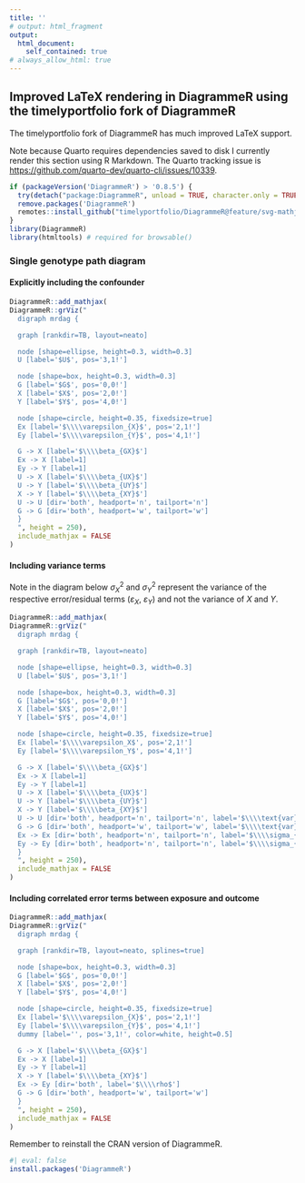 ```yaml
---
title: ''
# output: html_fragment
output:
  html_document:
    self_contained: true
# always_allow_html: true
---
```


## Improved LaTeX rendering in DiagrammeR using the timelyportfolio fork of DiagrammeR

The timelyportfolio fork of DiagrammeR has much improved LaTeX support.

Note because Quarto requires dependencies saved to disk I currently render this section using R Markdown. The Quarto tracking issue is <https://github.com/quarto-dev/quarto-cli/issues/10339>.

<!-- Current error under Quarto is -->
<!-- Error in FUN(X[[i]], ...) :  -->
<!--   Dependency svg_mathjax2 0.1.0 is not disk-based -->
<!-- Calls: .main ... dependencies_from_render -> html_dependencies_as_string -> lapply -> FUN -->

```r
if (packageVersion('DiagrammeR') > '0.8.5') {
  try(detach("package:DiagrammeR", unload = TRUE, character.only = TRUE))
  remove.packages('DiagrammeR')
  remotes::install_github("timelyportfolio/DiagrammeR@feature/svg-mathjax", dependencies = TRUE)
}
library(DiagrammeR)
library(htmltools) # required for browsable()
```

### Single genotype path diagram

#### Explicitly including the confounder

```r
DiagrammeR::add_mathjax(
DiagrammeR::grViz("
  digraph mrdag {

  graph [rankdir=TB, layout=neato]

  node [shape=ellipse, height=0.3, width=0.3]
  U [label='$U$', pos='3,1!']

  node [shape=box, height=0.3, width=0.3]
  G [label='$G$', pos='0,0!']
  X [label='$X$', pos='2,0!']
  Y [label='$Y$', pos='4,0!']

  node [shape=circle, height=0.35, fixedsize=true]
  Ex [label='$\\\\varepsilon_{X}$', pos='2,1!']
  Ey [label='$\\\\varepsilon_{Y}$', pos='4,1!']

  G -> X [label='$\\\\beta_{GX}$']
  Ex -> X [label=1]
  Ey -> Y [label=1]
  U -> X [label='$\\\\beta_{UX}$']
  U -> Y [label='$\\\\beta_{UY}$']
  X -> Y [label='$\\\\beta_{XY}$']
  U -> U [dir='both', headport='n', tailport='n']
  G -> G [dir='both', headport='w', tailport='w']
  }
  ", height = 250),
  include_mathjax = FALSE
)
```

#### Including variance terms

Note in the diagram below $\sigma_{X}^2$ and $\sigma_{Y}^2$ represent the variance of the respective error/residual terms ($\varepsilon_X$, $\varepsilon_Y$) and not the variance of $X$ and $Y$.

```r
DiagrammeR::add_mathjax(
DiagrammeR::grViz("
  digraph mrdag {

  graph [rankdir=TB, layout=neato]

  node [shape=ellipse, height=0.3, width=0.3]
  U [label='$U$', pos='3,1!']

  node [shape=box, height=0.3, width=0.3]
  G [label='$G$', pos='0,0!']
  X [label='$X$', pos='2,0!']
  Y [label='$Y$', pos='4,0!']

  node [shape=circle, height=0.35, fixedsize=true]
  Ex [label='$\\\\varepsilon_X$', pos='2,1!']
  Ey [label='$\\\\varepsilon_Y$', pos='4,1!']

  G -> X [label='$\\\\beta_{GX}$']
  Ex -> X [label=1]
  Ey -> Y [label=1]
  U -> X [label='$\\\\beta_{UX}$']
  U -> Y [label='$\\\\beta_{UY}$']
  X -> Y [label='$\\\\beta_{XY}$']
  U -> U [dir='both', headport='n', tailport='n', label='$\\\\text{var}(U)$']
  G -> G [dir='both', headport='w', tailport='w', label='$\\\\text{var}(G)$']
  Ex -> Ex [dir='both', headport='n', tailport='n', label='$\\\\sigma_{X}^{2}$']
  Ey -> Ey [dir='both', headport='n', tailport='n', label='$\\\\sigma_{Y}^{2}$']
  }
  ", height = 250),
  include_mathjax = FALSE
)
```

#### Including correlated error terms between exposure and outcome

```r
DiagrammeR::add_mathjax(
DiagrammeR::grViz("
  digraph mrdag {

  graph [rankdir=TB, layout=neato, splines=true]

  node [shape=box, height=0.3, width=0.3]
  G [label='$G$', pos='0,0!']
  X [label='$X$', pos='2,0!']
  Y [label='$Y$', pos='4,0!']

  node [shape=circle, height=0.35, fixedsize=true]
  Ex [label='$\\\\varepsilon_{X}$', pos='2,1!']
  Ey [label='$\\\\varepsilon_{Y}$', pos='4,1!']
  dummy [label='', pos='3,1!', color=white, height=0.5]

  G -> X [label='$\\\\beta_{GX}$']
  Ex -> X [label=1]
  Ey -> Y [label=1]
  X -> Y [label='$\\\\beta_{XY}$']
  Ex -> Ey [dir='both', label='$\\\\rho$']
  G -> G [dir='both', headport='w', tailport='w']
  }
  ", height = 250),
  include_mathjax = FALSE
)
```

Remember to reinstall the CRAN version of DiagrammeR.

```r
#| eval: false
install.packages('DiagrammeR')
```
